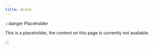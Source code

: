 ```yaml
---
title: Arena
---
```


:::danger Placeholder

This is a placeholder, the content on this page is currently not available.

:::
